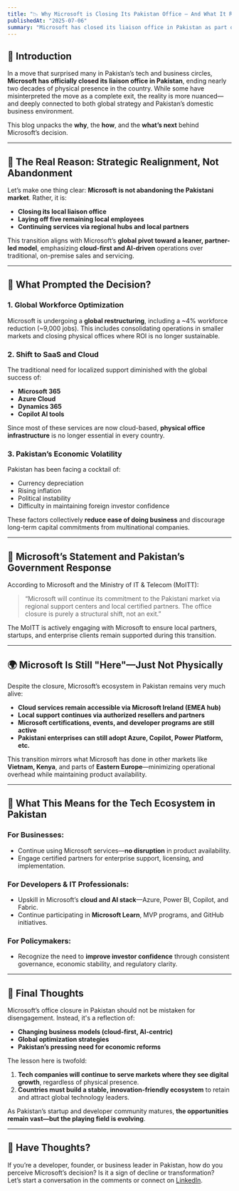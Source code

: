 ```yaml
---
title: "📉 Why Microsoft is Closing Its Pakistan Office — And What It Really Means"
publishedAt: "2025-07-06"
summary: "Microsoft has closed its liaison office in Pakistan as part of a global shift toward cloud-first operations. Here's what it means for businesses, developers, and the local tech ecosystem."
---
```


## 📰 Introduction

In a move that surprised many in Pakistan’s tech and business circles, **Microsoft has officially closed its liaison office in Pakistan**, ending nearly two decades of physical presence in the country. While some have misinterpreted the move as a complete exit, the reality is more nuanced—and deeply connected to both global strategy and Pakistan’s domestic business environment.

This blog unpacks the **why**, the **how**, and the **what’s next** behind Microsoft’s decision.

---

## 🧠 The Real Reason: Strategic Realignment, Not Abandonment

Let’s make one thing clear: **Microsoft is not abandoning the Pakistani market**. Rather, it is:

- **Closing its local liaison office**
- **Laying off five remaining local employees**
- **Continuing services via regional hubs and local partners**

This transition aligns with Microsoft’s **global pivot toward a leaner, partner-led model**, emphasizing **cloud-first and AI-driven** operations over traditional, on-premise sales and servicing.

---

## 🔄 What Prompted the Decision?

### 1. **Global Workforce Optimization**

Microsoft is undergoing a **global restructuring**, including a ~4% workforce reduction (~9,000 jobs). This includes consolidating operations in smaller markets and closing physical offices where ROI is no longer sustainable.

### 2. **Shift to SaaS and Cloud**

The traditional need for localized support diminished with the global success of:

- **Microsoft 365**
- **Azure Cloud**
- **Dynamics 365**
- **Copilot AI tools**

Since most of these services are now cloud-based, **physical office infrastructure** is no longer essential in every country.

### 3. **Pakistan’s Economic Volatility**

Pakistan has been facing a cocktail of:

- Currency depreciation
- Rising inflation
- Political instability
- Difficulty in maintaining foreign investor confidence

These factors collectively **reduce ease of doing business** and discourage long-term capital commitments from multinational companies.

---

## 📍 Microsoft’s Statement and Pakistan’s Government Response

According to Microsoft and the Ministry of IT & Telecom (MoITT):

> “Microsoft will continue its commitment to the Pakistani market via regional support centers and local certified partners. The office closure is purely a structural shift, not an exit.”

The MoITT is actively engaging with Microsoft to ensure local partners, startups, and enterprise clients remain supported during this transition.

---

## 🌍 Microsoft Is Still "Here"—Just Not Physically

Despite the closure, Microsoft’s ecosystem in Pakistan remains very much alive:

- **Cloud services remain accessible via Microsoft Ireland (EMEA hub)**
- **Local support continues via authorized resellers and partners**
- **Microsoft certifications, events, and developer programs are still active**
- **Pakistani enterprises can still adopt Azure, Copilot, Power Platform, etc.**

This transition mirrors what Microsoft has done in other markets like **Vietnam, Kenya**, and parts of **Eastern Europe**—minimizing operational overhead while maintaining product availability.

---

## 🔮 What This Means for the Tech Ecosystem in Pakistan

### For Businesses:

- Continue using Microsoft services—**no disruption** in product availability.
- Engage certified partners for enterprise support, licensing, and implementation.

### For Developers & IT Professionals:

- Upskill in Microsoft’s **cloud and AI stack**—Azure, Power BI, Copilot, and Fabric.
- Continue participating in **Microsoft Learn**, MVP programs, and GitHub initiatives.

### For Policymakers:

- Recognize the need to **improve investor confidence** through consistent governance, economic stability, and regulatory clarity.

---

## 🧭 Final Thoughts

Microsoft’s office closure in Pakistan should not be mistaken for disengagement. Instead, it's a reflection of:

- **Changing business models (cloud-first, AI-centric)**
- **Global optimization strategies**
- **Pakistan’s pressing need for economic reforms**

The lesson here is twofold:

1. **Tech companies will continue to serve markets where they see digital growth**, regardless of physical presence.
2. **Countries must build a stable, innovation-friendly ecosystem** to retain and attract global technology leaders.

As Pakistan’s startup and developer community matures, **the opportunities remain vast—but the playing field is evolving**.

---

## 💬 Have Thoughts?

If you’re a developer, founder, or business leader in Pakistan, how do you perceive Microsoft’s decision? Is it a sign of decline or transformation?  
Let’s start a conversation in the comments or connect on [LinkedIn](https://www.linkedin.com/in/uneeb-bhatti/).
